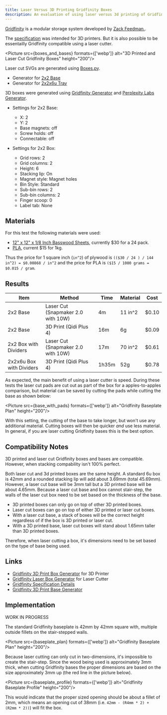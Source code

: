 ```yaml
---
title: Laser Versus 3D Printing Gridfinity Boxes
description: An evaluation of using laser versus 3d printing of Gridfinity
---
```



[Gridfinity](https://gridfinity.xyz/) is a modular storage system developed by [Zack Feedman.](https://www.youtube.com/c/ZackFreedman).

The [specification](https://gridfinity.xyz/specification/) was intended for 3D printers. But it is also possible to be essentailly Gridfinity compatible using a laser cutter.

<Picture src={boxes_and_bases} formats={['webp']} alt="3D Printed and Laser Cut Gridfinity Boxes" height="200"/>

Laser cut SVGs are generated using [Boxes.py](https://boxes.hackerspace-bamberg.de/).

- Generator for [2x2 Base](https://boxes.hackerspace-bamberg.de/GridfinityBase?DoveTail_angle=40&DoveTail_depth=0.3&DoveTail_radius=0.05&DoveTail_size=3&FingerJoint_style=rectangular&FingerJoint_surroundingspaces=2.0&FingerJoint_bottom_lip=0.0&FingerJoint_edge_width=1.0&FingerJoint_extra_length=0.0&FingerJoint_finger=4.0&FingerJoint_play=0.0&FingerJoint_space=4.0&FingerJoint_width=1.0&Lid_handle=none&Lid_style=none&Lid_handle_height=8.0&Lid_height=4.0&Lid_play=0.1&size_x=0&size_y=0&x=2&y=2&h=0&m=0.5&bottom_edge=F&panel_edge=D&pitch=42&opening=38&radius=1.6&cut_pads=0&cut_pads_mag_diameter=6.5&cut_pads_mag_offset=7.75&pad_radius=0.8&panel_x=0&panel_y=0&thickness=3.0&format=svg&tabs=0.0&qr_code=0&debug=0&labels=0&reference=0&inner_corners=loop&burn=0.1&language=en&render=0)
- Generator for [2x2x6u Tray](https://boxes.hackerspace-bamberg.de/GridfinityTrayLayout?FingerJoint_style=rectangular&FingerJoint_surroundingspaces=2.0&FingerJoint_bottom_lip=0.0&FingerJoint_edge_width=1.0&FingerJoint_extra_length=0.0&FingerJoint_finger=2.0&FingerJoint_play=0.0&FingerJoint_space=2.0&FingerJoint_width=1.0&Lid_handle=none&Lid_style=none&Lid_handle_height=8.0&Lid_height=4.0&Lid_play=0.1&h=6u&hi=0&nx=2&ny=2&countx=2&county=2&margin=0.75&stacking=0&gen_pads=0&gen_pads=1&pad_radius=0.8&cut_pads_mag_diameter=6.5&cut_pads_mag_offset=7.75&layout=+%2C%3E+41.625mm%0D%0A+%7C+%2C%3E+41.625mm%0D%0A%2B-%2B-%2B%0D%0A%7C+%7C+%7C++41.625mm%0D%0A%2B-%2B-%2B%0D%0A%7C+%7C+%7C++41.625mm%0D%0A%2B-%2B-%2B%0D%0A&thickness=3.0&format=svg&tabs=0.0&qr_code=0&debug=0&labels=0&labels=1&reference=0&inner_corners=loop&burn=0.1&language=en&render=0)

3D boxes were generated using [Gridfinity Generator](https://gridfinitygenerator.com) and [Perplexity Labs Generator](https://gridfinity.perplexinglabs.com/).

- Settings for 2x2 Base:
    - X: 2
    - Y: 2
    - Base magnets: off
    - Screw holds: off
    - Connectable: off
    
- Settings for 2x2 Box:
    - Grid rows: 2
    - Grid columns: 2
    - Height: 6
    - Stacking lip: On
    - Magnet style: Magnet holes
    - Bin Style: Standard
    - Sub-bin rows: 2
    - Sub-bin columns: 2
    - Finger scoop: 0
    - Label tab: None

## Materials

For this test the following materials were used:

- [12" x 12" x 1/8 Inch Basswood Sheets](https://www.amazon.com/Basswood-MAPRIAL-Unfinished-Engraving-Ornaments/dp/B0DNF2JK1W), currently $30 for a 24 pack.
- [PLA](https://www.amazon.com/OVERTURE-Filament-Consumables-Dimensional-Accuracy/dp/B07PGY2JP), current $15 for 1kg.

Thus the price for 1 square inch (`in^2`) of plywood is `(($30 / 24 ) / 144 in^2) = $0.00868 / in^2` and the price for PLA is `($15 / 1000 grams = $0.015 / gram`.

## Results

| Item                    | Method                              | Time    | Material | Cost  |
| ----------------------- | ----------------------------------- | ------- | -------- | ----- |
| 2x2 Base                | Laser Cut (Snapmaker 2.0 with 10W)  | 4m      | 11 in^2  | $0.10 |
| 2x2 Base                | 3D Print (Qidi Plus 4)              | 16m     | 6g       | $0.09 |
| 2x2 Box with Dividers   | Laser Cut (Snapmaker 2.0 with 10W)  | 17m     | 70 in^2  | $0.61 |
| 2x2x6u Box with Dividers| 3D Print (Qidi Plus 4)              | 1h35m   | 52g      | $0.78 |

As expected, the main benefit of using a laser cutter is speed.  During these tests the laser cut pads are cut out as part of the box for a apples-to-apples comparison, but material can be saved by cutting the pads while cutting the base as shown below:

<Picture src={base_with_pads} formats={['webp']} alt="Gridfinity Baseplate Plan" height="200"/>

With this setting, the cutting of the base to take longer, but won't use any additional material.  Cutting boxes will then be quicker _and_ use less material. In general, if you are laser cutting Gridfinity bases this is the best option.

## Compatibility Notes

3D printed and laser cut Gridfinity boxes and bases are compatible.  However, when stacking
compability isn't 100% perfect.

Both laser cut and 3d printed boxes are the same height.  A standard 6u box is 42mm and a rounded stacking lip will add about 3.69mm (total 45.69mm).  However, a laser cut base will be 3mm tall but a 3D printed base will be about 4.65mm.  Because a laser cut base and box cannot stair-step, the walls of the laser cut box need to be set based on the thickness of the base.


- 3D printed boxes can only go on top of other 3D printed boxes.
- Laser cut boxes can go on top of either 3D printed or laser cut boxes.
- With a laser cut base, a stack of boxes will be the correct height regardless of if the box is 3D printed or laser cut.
- With a 3D printed base, laser cut boxes will stand about 1.65mm taller than 3D printed boxes.
    
Therefore, when laser cutting a box, it's dimensions need to be set based on the type of base being used.

## Links

- [Gridfinity 3D Print Box Generator](https://gridfinity.perplexinglabs.com/) for 3D Printer
- [Gridfinity Laser Box Generator](https://boxes.hackerspace-bamberg.de/GridfinityTrayLayout?language=en) for Laser Cutter
- [Gridfinity Specification Details](https://www.printables.com/model/417152-gridfinity-specification)
- [Gridfinity 3D Print Base Generator](https://gridfinitygenerator.com/en/baseplate)

## Implementation

WORK IN PROGRESS

The standard Gridfinity baseplate is 42mm by 42mm square with, multiple outside fillets on the stair-stepped walls.

<Picture src={baseplate_plan} formats={['webp']} alt="Gridfinity Baseplate Plan" height="200"/>

Because laser cutting can only cut in two-dimensions, it's impossible to create the stair-step. Since the wood being used is approximately 3mm thick, when cutting Gridfinity bases the proper dimensions are based on the size approximately 3mm up (the red line in the picture below).

<Picture src={baseplate_profile} formats={['webp']} alt="Gridfinity Baseplate Profile" height="200"/>

This would indicate that the proper sized opening should be about a fillet of 2mm, which means an opening cut of 38mm (i.e. `42mm - (R4mm * 2) + (R2mm * 2))`) will fit the box.